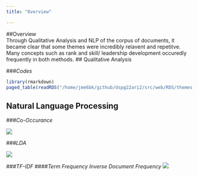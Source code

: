```yaml
---
title: "Overview"

---
```

##Overview  
Through Qualitative Analysis and NLP of the corpus of documents, it became clear that some themes were incredibly relavent and repetitve. Many concepts such as rank and skill/ leadership development occuredly frequently in both methods. 
## Qualitative Analysis

###*Codes*
```r
library(rmarkdown)
paged_table(readRDS("/home/jme6bk/github/dspg22ari2/src/web/RDS/themes.RDS"), options = list(cols.print=3))
```


## Natural Language Processing
###*Co-Occurance*

![](www/co-occurence.png)

###*LDA*

![ ](www/topic_model.png)


###*TF-IDF*
####*Term Frequency Inverse Document Frequency*
![ ](www/tf_idf.png)


